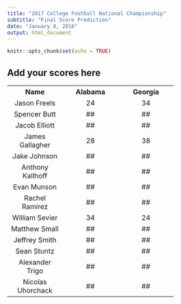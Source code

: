 ```yaml
---
title: "2017 College Football National Championship"
subtitle: "Final Score Prediction"
date: "January 8, 2018"
output: html_document
---
```


```r
knitr::opts_chunk$set(echo = TRUE)
```

## Add your scores here

<table style="text-align: center;">
  <col width="130">
  <col width="130">
  <col width="130">
<tr><th>Name</th><th>Alabama</th><th>Georgia</th></tr>
<tr><td>Jason Freels</td><td>24</td><td>34</td></tr>
<tr><td>Spencer Butt</td><td>##</td><td>##</td></tr>
<tr><td>Jacob Elliott</td><td>##</td><td>##</td></tr>
<tr>
  <td>James Gallagher</td>
  <td>28</td><td>38</td>
</tr>
<tr><td>Jake Johnson</td><td>##</td><td>##</td></tr>
<tr><td>Anthony Kallhoff</td><td>##</td><td>##</td></tr>
<tr><td>Evan Munson</td><td>##</td><td>##</td></tr>
<tr><td>Rachel Ramirez</td><td>##</td><td>##</td></tr>
<tr><td>William Sevier</td><td>34</td><td>24</td></tr>
<tr><td>Matthew Small</td><td>##</td><td>##</td></tr>
<tr><td>Jeffrey Smith</td><td>##</td><td>##</td></tr>
<tr><td>Sean Stuntz</td><td>##</td><td>##</td></tr>
<tr><td>Alexander Trigo</td><td>##</td><td>##</td></tr>
<tr><td>Nicolas Uhorchack</td><td>##</td><td>##</td></tr>
</table>
